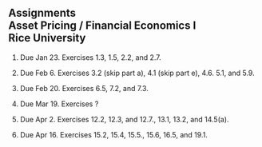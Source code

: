 ## Assignments<br>Asset Pricing / Financial Economics I<br>Rice University

1. Due Jan 23.  Exercises 1.3, 1.5, 2.2, and 2.7.
2.  Due Feb 6.  Exercises 3.2 (skip part a), 4.1 (skip part e), 4.6. 5.1, and 5.9.
3.  Due Feb 20.  Exercises 6.5, 7.2, and 7.3.
4.  Due Mar 19.  Exercises ?
5.  Due Apr 2.  Exercises 12.2, 12.3, and 12.7., 13.1, 13.2, and 14.5(a).

6.  Due Apr 16.  Exercises 15.2, 15.4, 15.5., 15.6, 16.5, and 19.1.

